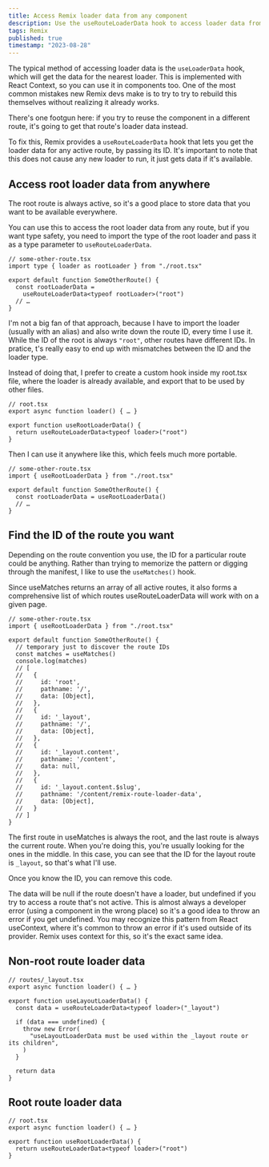 ```yaml
---
title: Access Remix loader data from any component
description: Use the useRouteLoaderData hook to access loader data from any component. Export a custom hook to make it easier to use. Use useMatches to find the ID of the route you want.
tags: Remix
published: true
timestamp: "2023-08-28"
---
```


The typical method of accessing loader data is the `useLoaderData` hook, which will get the data for the nearest loader. This is implemented with React Context, so you can use it in components too.<SideNote> One of the most common mistakes new Remix devs make is to try to try to rebuild this themselves without realizing it already works. </SideNote>

There's one footgun here: if you try to reuse the component in a different route, it's going to get that route's loader data instead.

To fix this, Remix provides a `useRouteLoaderData` hook that lets you get the loader data for any active route, by passing its ID. It's important to note that this does not cause any new loader to run, it just gets data if it's available.

## Access root loader data from anywhere

The root route is always active, so it's a good place to store data that you want to be available everywhere.

You can use this to access the root loader data from any route, but if you want type safety, you need to import the type of the root loader and pass it as a type parameter to `useRouteLoaderData`.

```tsx
// some-other-route.tsx
import type { loader as rootLoader } from "./root.tsx"

export default function SomeOtherRoute() {
  const rootLoaderData =
    useRouteLoaderData<typeof rootLoader>("root")
  // …
}
```

I'm not a big fan of that approach, because I have to import the loader (usually with an alias) and also write down the route ID, every time I use it. While the ID of the root is always `"root"`, other routes have different IDs. In pratice, t's really easy to end up with mismatches between the ID and the loader type.

Instead of doing that, I prefer to create a custom hook inside my root.tsx file, where the loader is already available, and export that to be used by other files.

```tsx
// root.tsx
export async function loader() { … }

export function useRootLoaderData() {
  return useRouteLoaderData<typeof loader>("root")
}
```

Then I can use it anywhere like this, which feels much more portable.

```tsx
// some-other-route.tsx
import { useRootLoaderData } from "./root.tsx"

export default function SomeOtherRoute() {
  const rootLoaderData = useRootLoaderData()
  // …
}
```

## Find the ID of the route you want

Depending on the route convention you use, the ID for a particular route could be anything. Rather than trying to memorize the pattern or digging through the manifest, I like to use the `useMatches()` hook.

Since useMatches returns an array of all active routes, it also forms a comprehensive list of which routes useRouteLoaderData will work with on a given page.

```tsx
// some-other-route.tsx
import { useRootLoaderData } from "./root.tsx"

export default function SomeOtherRoute() {
  // temporary just to discover the route IDs
  const matches = useMatches()
  console.log(matches)
  // [
  //   {
  //     id: 'root',
  //     pathname: '/',
  //     data: [Object],
  //   },
  //   {
  //     id: '_layout',
  //     pathname: '/',
  //     data: [Object],
  //   },
  //   {
  //     id: '_layout.content',
  //     pathname: '/content',
  //     data: null,
  //   },
  //   {
  //     id: '_layout.content.$slug',
  //     pathname: '/content/remix-route-loader-data',
  //     data: [Object],
  //   }
  // ]
}
```

The first route in useMatches is always the root, and the last route is always the current route. When you're doing this, you're usually looking for the ones in the middle. In this case, you can see that the ID for the layout route is `_layout`, so that's what I'll use.

Once you know the ID, you can remove this code.

The data will be null if the route doesn't have a loader, but undefined if you try to access a route that's not active. This is almost always a developer error (using a component in the wrong place) so it's a good idea to throw an error if you get undefined.<SideNote> You may recognize this pattern from React useContext, where it's common to throw an error if it's used outside of its provider. Remix uses context for this, so it's the exact same idea. </SideNote>

## Non-root route loader data

```tsx
// routes/_layout.tsx
export async function loader() { … }

export function useLayoutLoaderData() {
  const data = useRouteLoaderData<typeof loader>("_layout")

  if (data === undefined) {
    throw new Error(
      "useLayoutLoaderData must be used within the _layout route or its children",
    )
  }

  return data
}
```

## Root route loader data

```tsx
// root.tsx
export async function loader() { … }

export function useRootLoaderData() {
  return useRouteLoaderData<typeof loader>("root")
}
```
